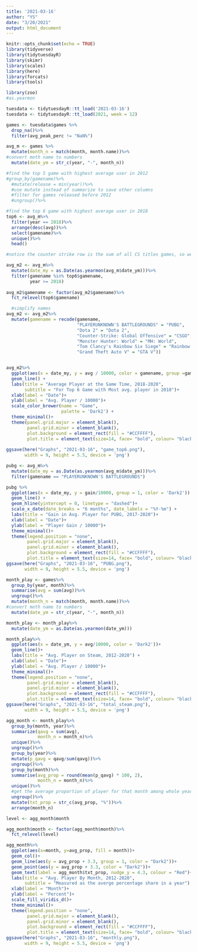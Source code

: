 ```yaml
---
title: '2021-03-16'
author: "YS"
date: "3/20/2021"
output: html_document
---
```

```r
knitr::opts_chunk$set(echo = TRUE)
library(tidyverse)
library(tidytuesdayR)
library(skimr)
library(scales)
library(here)
library(forcats)
library(tools)

library(zoo)
#as.yearmon

tuesdata <- tidytuesdayR::tt_load('2021-03-16')
tuesdata <- tidytuesdayR::tt_load(2021, week = 12)

games <- tuesdata$games %>%
  drop_na()%>%
  filter(avg_peak_perc != "NaN%")
```

```r
avg_m <- games %>%
  mutate(month_n = match(month, month.name))%>%
#convert moth name to numbers
  mutate(date_ym = str_c(year, "-", month_n))

#find the top 5 game with highest average user in 2012
#group_by(gamename)%>%
  #mutate(release = min(year))%>%
  #use mutate instead of summarize to save other columns
  #filter for games released before 2012
  #ungroup()%>%

#find the top 6 game with highest average user in 2018
top6 <- avg_m%>%
  filter(year == 2018)%>%
  arrange(desc(avg))%>%
  select(gamename)%>%
  unique()%>%
  head()

#notice the counter strike row is the sum of all CS titles games, so we delet it

avg_m2 <- avg_m%>%
  mutate(date_my = as.Date(as.yearmon(avg_m$date_ym)))%>%
  filter(gamename %in% top6$gamename, 
         year >= 2018)
  
avg_m2$gamename <- factor(avg_m2$gamename)%>%
  fct_relevel(top6$gamename)

  #simplify names
avg_m2 <- avg_m2%>%
  mutate(gamename = recode(gamename,
                           "PLAYERUNKNOWN'S BATTLEGROUNDS" = "PUBG",
                           "Dota 2" = "Dota 2",
                           "Counter-Strike: Global Offensive" = "CSGO",
                           "Monster Hunter: World" = "MH: World",
                           "Tom Clancy's Rainbow Six Siege" = "Rainbow Six S",
                           "Grand Theft Auto V" = "GTA V"))


avg_m2%>%
  ggplot(aes(x = date_my, y = avg / 10000, color = gamename, group =gamename)) + 
  geom_line() +
  labs(title = "Average Player at the Same Time, 2018-2020",
       subtitle = "For Top 6 Game with Most avg. player in 2018")+
  xlab(label = "Date")+
  ylab(label = "Avg. Player / 10000")+
  scale_color_brewer(name = "Game",
                     palette = 'Dark2') +
  theme_minimal()+
  theme(panel.grid.major = element_blank(), 
        panel.grid.minor = element_blank(),
        plot.background = element_rect(fill = "#CCFFFF"),
        plot.title = element_text(size=14, face= "bold", colour= "black" ))
  
ggsave(here("Graphs", "2021-03-16", "game_top6.png"),
       width = 9, height = 5.5, device = 'png')
```
```r
pubg <- avg_m%>%
  mutate(date_my = as.Date(as.yearmon(avg_m$date_ym)))%>%
  filter(gamename == "PLAYERUNKNOWN'S BATTLEGROUNDS")

pubg %>%
  ggplot(aes(x = date_my, y = gain/10000, group = 1, color = 'Dark2')) + 
  geom_line() +
  geom_hline(yintercept = 0, linetype = "dashed")+
  scale_x_date(date_breaks = "6 months", date_labels = "%Y-%m") +
  labs(title = "Gain in Avg. Player for PUBG, 2017-2020")+
  xlab(label = "Date")+
  ylab(label = "Player Gain / 10000")+
  theme_minimal()+
  theme(legend.position = "none",
        panel.grid.major = element_blank(), 
        panel.grid.minor = element_blank(),
        plot.background = element_rect(fill = "#CCFFFF"),
        plot.title = element_text(size=14, face= "bold", colour= "black" ))
ggsave(here("Graphs", "2021-03-16", "PUBG.png"),
       width = 9, height = 5.5, device = 'png')
```

```r
month_play <- games%>%
  group_by(year, month)%>%
  summarise(avg = sum(avg))%>%
  ungroup()%>%
  mutate(month_n = match(month, month.name))%>%
#convert moth name to numbers
  mutate(date_ym = str_c(year, "-", month_n))

month_play <- month_play%>%
  mutate(date_ym = as.Date(as.yearmon(date_ym)))

month_play%>%
  ggplot(aes(x = date_ym, y = avg/10000, color = 'Dark2'))+
  geom_line()+
  labs(title = "Avg. Player on Steam, 2012-2020") +
  xlab(label = "Date")+
  ylab(label = "Avg. Player / 10000")+
  theme_minimal()+
  theme(legend.position = "none",
        panel.grid.major = element_blank(), 
        panel.grid.minor = element_blank(),
        plot.background = element_rect(fill = "#CCFFFF"),
        plot.title = element_text(size=14, face= "bold", colour= "black" ))
ggsave(here("Graphs", "2021-03-16", "total_steam.png"),
       width = 9, height = 5.5, device = 'png')
```

```r
agg_month <- month_play%>%
  group_by(month, year)%>%
  summarize(qavg = sum(avg),
            month_n = month_n)%>%
  unique()%>%
  ungroup()%>%
  group_by(year)%>%
  mutate(p_qavg = qavg/sum(qavg))%>%
  ungroup()%>%
  group_by(month)%>%
  summarise(avg_prop = round(mean(p_qavg) * 100, 2),
            month_n = month_n)%>%
  unique()%>%
  #get the average proportion of player for that month among whole year between 2012-2020
  ungroup()%>%
  mutate(txt_prop = str_c(avg_prop, "%"))%>%
  arrange(month_n)

level <- agg_month$month

agg_month$month <- factor(agg_month$month)%>%
  fct_relevel(level)

agg_month%>%
  ggplot(aes(x=month, y=avg_prop, fill = month))+
  geom_col()+
  geom_line(aes(y = avg_prop + 3.3, group = 1, color = "Dark2"))+
  geom_point(aes(y = avg_prop + 3.3, color = "Dark2"))+
  geom_text(label = agg_month$txt_prop, nudge_y = 4.3, colour = "Red")+
  labs(title = "Avg. Player By Month, 2012-2020",
       subtitle = "Measured as the averge percentage share in a year") +
  xlab(label = "Month")+
  ylab(label = "Percent")+
  scale_fill_viridis_d()+
  theme_minimal()+
  theme(legend.position = "none",
        panel.grid.major = element_blank(), 
        panel.grid.minor = element_blank(),
        plot.background = element_rect(fill = "#CCFFFF"),
        plot.title = element_text(size=14, face= "bold", colour= "black" ))
ggsave(here("Graphs", "2021-03-16", "monthly.png"),
       width = 9, height = 5.5, device = 'png')
```

